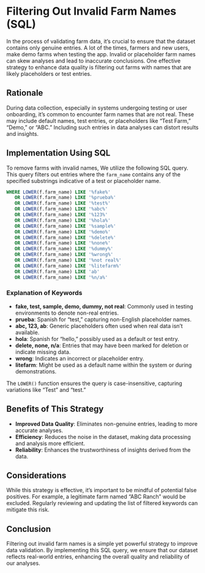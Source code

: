 # Filtering Out Invalid Farm Names (SQL)

In the process of validating farm data, it's crucial to ensure that the dataset contains only genuine entries. A lot of the times, farmers and new users, make demo farms when testing the app. Invalid or placeholder farm names can skew analyses and lead to inaccurate conclusions. One effective strategy to enhance data quality is filtering out farms with names that are likely placeholders or test entries.

## Rationale

During data collection, especially in systems undergoing testing or user onboarding, it's common to encounter farm names that are not real. These may include default names, test entries, or placeholders like "Test Farm," "Demo," or "ABC." Including such entries in data analyses can distort results and insights.

## Implementation Using SQL

To remove farms with invalid names, We utilize the following SQL query. This query filters out entries where the `farm_name` contains any of the specified substrings indicative of a test or placeholder name.

``` sql
WHERE LOWER(f.farm_name) LIKE '%fake%'
   OR LOWER(f.farm_name) LIKE '%prueba%'
   OR LOWER(f.farm_name) LIKE '%test%'
   OR LOWER(f.farm_name) LIKE '%abc%'
   OR LOWER(f.farm_name) LIKE '%123%'
   OR LOWER(f.farm_name) LIKE '%hola%'
   OR LOWER(f.farm_name) LIKE '%sample%'
   OR LOWER(f.farm_name) LIKE '%demo%'
   OR LOWER(f.farm_name) LIKE '%delete%'
   OR LOWER(f.farm_name) LIKE '%none%'
   OR LOWER(f.farm_name) LIKE '%dummy%'
   OR LOWER(f.farm_name) LIKE '%wrong%'
   OR LOWER(f.farm_name) LIKE '%not real%'
   OR LOWER(f.farm_name) LIKE '%litefarm%'
   OR LOWER(f.farm_name) LIKE 'ab'
   OR LOWER(f.farm_name) LIKE '%n/a%'
```

### Explanation of Keywords

-   **fake, test, sample, demo, dummy, not real**: Commonly used in testing environments to denote non-real entries.
-   **prueba**: Spanish for "test," capturing non-English placeholder names.
-   **abc, 123, ab**: Generic placeholders often used when real data isn't available.
-   **hola**: Spanish for "hello," possibly used as a default or test entry.
-   **delete, none, n/a**: Entries that may have been marked for deletion or indicate missing data.
-   **wrong**: Indicates an incorrect or placeholder entry.
-   **litefarm**: Might be used as a default name within the system or during demonstrations.

The `LOWER()` function ensures the query is case-insensitive, capturing variations like "Test" and "test."

## Benefits of This Strategy

-   **Improved Data Quality**: Eliminates non-genuine entries, leading to more accurate analyses.
-   **Efficiency**: Reduces the noise in the dataset, making data processing and analysis more efficient.
-   **Reliability**: Enhances the trustworthiness of insights derived from the data.

## Considerations

While this strategy is effective, it's important to be mindful of potential false positives. For example, a legitimate farm named "ABC Ranch" would be excluded. Regularly reviewing and updating the list of filtered keywords can mitigate this risk.

## Conclusion

Filtering out invalid farm names is a simple yet powerful strategy to improve data validation. By implementing this SQL query, we ensure that our dataset reflects real-world entries, enhancing the overall quality and reliability of our analyses.